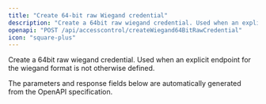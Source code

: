 ```yaml
---
title: "Create 64-bit raw Wiegand credential"
description: "Create a 64bit raw wiegand credential. Used when an explicit endpoint for the wiegand format is not otherwise defined."
openapi: "POST /api/accesscontrol/createWiegand64BitRawCredential"
icon: "square-plus"
---
```


Create a 64bit raw wiegand credential. Used when an explicit endpoint for the wiegand format is not otherwise defined.

<Note>
The parameters and response fields below are automatically generated from the OpenAPI specification.
</Note>
